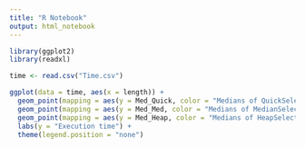 ```yaml
---
title: "R Notebook"
output: html_notebook
---
```


```r
library(ggplot2)
library(readxl)
```

```r
time <- read.csv("Time.csv")
```

```r
ggplot(data = time, aes(x = length)) +
  geom_point(mapping = aes(y = Med_Quick, color = "Medians of QuickSelect")) +
  geom_point(mapping = aes(y = Med_Med, color = "Medians of MedianSelect")) +
  geom_point(mapping = aes(y = Med_Heap, color = "Medians of HeapSelect")) +
  labs(y = "Execution time") +
  theme(legend.position = "none")
```

